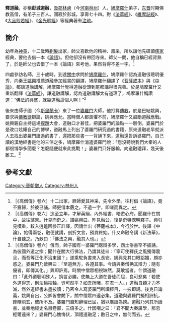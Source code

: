 {{Multiple issues|
{{Tone|time=2020-08-01T08:47:53+00:00}}
{{Onesource|time=2020-08-01T08:47:53+00:00}}
}}
{{otheruses|道融}}
'''釋道融'''，亦稱'''彭城道融'''，[[汲郡|汲郡]][[林慮|林慮]]（今[[河南|河南]][[林州|林州]]）人，[[鳩摩羅什|鳩摩羅什]]弟子，[[东晋|东晋]]时期佛教高僧，有弟子三百人。圓寂於彭城，享壽七十四。對《[[法華經|法華經]]》、《[[維摩詰經|維摩詰經]]》、《[[大品般若經|大品般若經]]》、《[[金光明經|金光明經]]》等經典著有[[注疏|注疏]]。

==簡介==
幼年為[[神童|神童]]，十二歲時[[剃髮|剃髮]]出家，師父喜歡他的精神、風采，所以讓他先研讀[[儒家|儒家]]經典，要他去借一本《[[論語|論語]]》。但他卻沒有帶回寺來。師父一問，他自稱已經背熟了，於是師父也去借了一本《論語》來考他，果然背得不差一字。<ref>［《高僧傳》卷六］十二出家，厥師愛其神采，先令外學。往村借《論語》，竟不齎歸，於彼已誦。師更借本覈之，不遺一字，即嗟而異之。</ref>

四處參訪名師，三十歲時，到達[[關中|關中]]求問於[[鳩摩羅什|鳩摩羅什]]，鳩摩羅什認為道融很聰明優秀，向秦王[[姚興|姚興]]推薦道融參加經書的翻譯，鳩摩羅什翻譯了《[[菩薩戒本|菩薩戒本]]》與《[[中論|中論]]》，都讓道融講解，鳩摩羅什覺得道融從頭到尾都講得很完善。於是鳩摩羅什又重新翻譯《[[法華經|法華經]]》，讓道融講解，認為道融講解太有道理了，鳩摩羅什稱讚道：“佛法的興盛，就靠道融這個人啊！”<ref>［《高僧傳》卷六］迄至立年，才解英絕，內外經書，暗遊心府。聞羅什在關中，故往諮禀。什見而奇之。謂姚興曰。昨見融公，復是奇特聰明釋子。興引見嘆重，敕入逍遙園參正詳譯，因請什出《菩薩戒本》，今行於世。後譯《中論》，始得兩卷，融便就講，剖折文言，預貫終始。什又命融令講《新法華》，什自聽之。乃歎曰：「佛法之興，融其人也。」</ref>

後來由師子國（今[[斯里蘭卡|斯里蘭卡]]）來了一位[[婆羅門|婆羅門]]大師，他打算[[傳教|傳教]]，於是巴結姚興，要求與[[佛教徒|佛教徒]]辯論，姚興應允。當時僧人都畏懼不前，鳩摩羅什又鼓勵道融應戰。姚興親自主持這場[[探題_(佛教)|探題]]大會，道融口才甚佳，把婆羅門的論點一一駁倒。婆羅門於是改口炫耀自己的博學，道融馬上列出了婆羅門研究過的書籍，原來道融老早就派人去找出婆羅門讀過的書了，還把那些書一一背誦下來，道融還告訴婆羅門，自己讀的漢地經書是他的三倍之多，鳩摩羅什消遣婆羅門說：「您沒聽說我們大秦的人都很博學多聞麼？怎麼隨便就來此挑戰！」婆羅門只好服輸，向道融禮拜，幾天後離去。<ref>［《高僧傳》卷六］俄而，師子國有一婆羅門聰辯多學，西土俗書罕不披誦，為彼國外道之宗；聞什在關大行佛法，乃謂其徒曰：「寧可使釋氏之風獨傳震旦，而吾等正化不洽東國？」遂乘駝負書來入長安。姚興見其口眼諂媚，頗亦惑之。婆羅門乃啟興曰：「至道無方，各遵其事。今請與秦僧捔其辯力；隨有優者，即傳其化。」興即許焉。時關中僧眾相視缺然，莫敢當者。什謂道融曰：「此外道聰明殊人，捔言必勝。使無上大道在吾徒而屈，良可悲矣！若使外道得志，則法輪摧軸，豈可然乎？如吾所睹，在君一人。」道融自顧才力不減，然外道經書未盡披讀；乃密令人寫婆羅門所讀經目，一披即誦。後克日論義，姚興自出，公卿皆會闕下，關中僧眾四遠必集。道融與婆羅門擬相詶抗，鋒辯飛玄，彼所不及。婆羅門自知辭理已屈，猶以廣讀為誇。道融乃列其所讀書，並秦地經史名目卷部，三倍多之。什因嘲之曰：「君不聞大秦廣學，那忽輕爾遠來？」婆羅門心愧悔伏，頂禮道融足；數日之中，無何而去。</ref>

==參考文獻==
<div class="references-small">
<references></references>
</div>

[[Category:晉朝僧人|Category:晉朝僧人]]
[[Category:林州人|Category:林州人]]